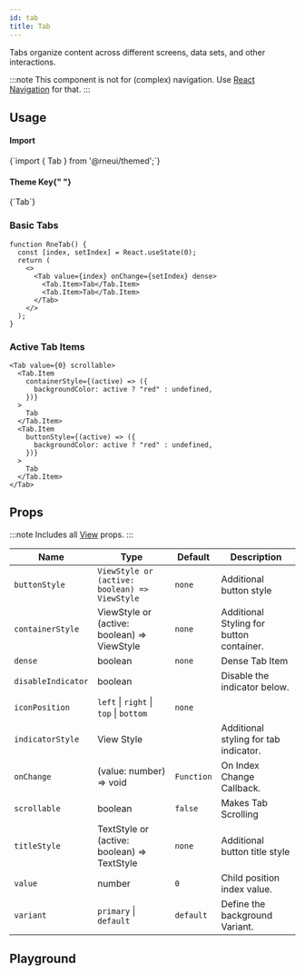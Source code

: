 ```yaml
---
id: tab
title: Tab
---
```



<IconsStyle />

Tabs organize content across different screens, data sets, and other interactions.

:::note
This component is not for (complex) navigation. Use [React Navigation](https://reactnavigation.org) for that.
:::

## Usage

<div class="row inline-flex-center">
  <div class="col col--3">
    <h4>Import</h4>
  </div>
  <div class="col col--9">
    <CodeBlock>{`import { Tab } from '@rneui/themed';`}</CodeBlock>
  </div>
  <div class="col col--3">
    <h4>
      Theme Key{" "}
      <a href="../customizing#using-themeprovider">
        <BiInfoCircle />
      </a>
    </h4>
  </div>
  <div class="col col--9">
    <CodeBlock>{`Tab`}</CodeBlock>
  </div>
</div>

### Basic Tabs

```tsx live
function RneTab() {
  const [index, setIndex] = React.useState(0);
  return (
    <>
      <Tab value={index} onChange={setIndex} dense>
        <Tab.Item>Tab</Tab.Item>
        <Tab.Item>Tab</Tab.Item>
      </Tab>
    </>
  );
}
```

### Active Tab Items

```tsx live
<Tab value={0} scrollable>
  <Tab.Item
    containerStyle={(active) => ({
      backgroundColor: active ? "red" : undefined,
    })}
  >
    Tab
  </Tab.Item>
  <Tab.Item
    buttonStyle={(active) => ({
      backgroundColor: active ? "red" : undefined,
    })}
  >
    Tab
  </Tab.Item>
</Tab>
```

<Usage />

## Props

:::note
Includes all [View](https://reactnative.dev/docs/view#props) props.
:::

<div class='table-responsive'>

| Name               | Type                                          | Default    | Description                              |
| ------------------ | --------------------------------------------- | ---------- | ---------------------------------------- |
| `buttonStyle`      | `ViewStyle or (active: boolean) => ViewStyle` | `none`     | Additional button style                  |
| `containerStyle`   | ViewStyle or (active: boolean) => ViewStyle   | `none`     | Additional Styling for button container. |
| `dense`            | boolean                                       | `none`     | Dense Tab Item                           |
| `disableIndicator` | boolean                                       |            | Disable the indicator below.             |
| `iconPosition`     | `left` \| `right` \| `top` \| `bottom`        | `none`     |                                          |
| `indicatorStyle`   | View Style                                    |            | Additional styling for tab indicator.    |
| `onChange`         | (value: number) => void                       | `Function` | On Index Change Callback.                |
| `scrollable`       | boolean                                       | `false`    | Makes Tab Scrolling                      |
| `titleStyle`       | TextStyle or (active: boolean) => TextStyle   | `none`     | Additional button title style            |
| `value`            | number                                        | `0`        | Child position index value.              |
| `variant`          | `primary` \| `default`                        | `default`  | Define the background Variant.           |

</div>

## Playground

<Play />
